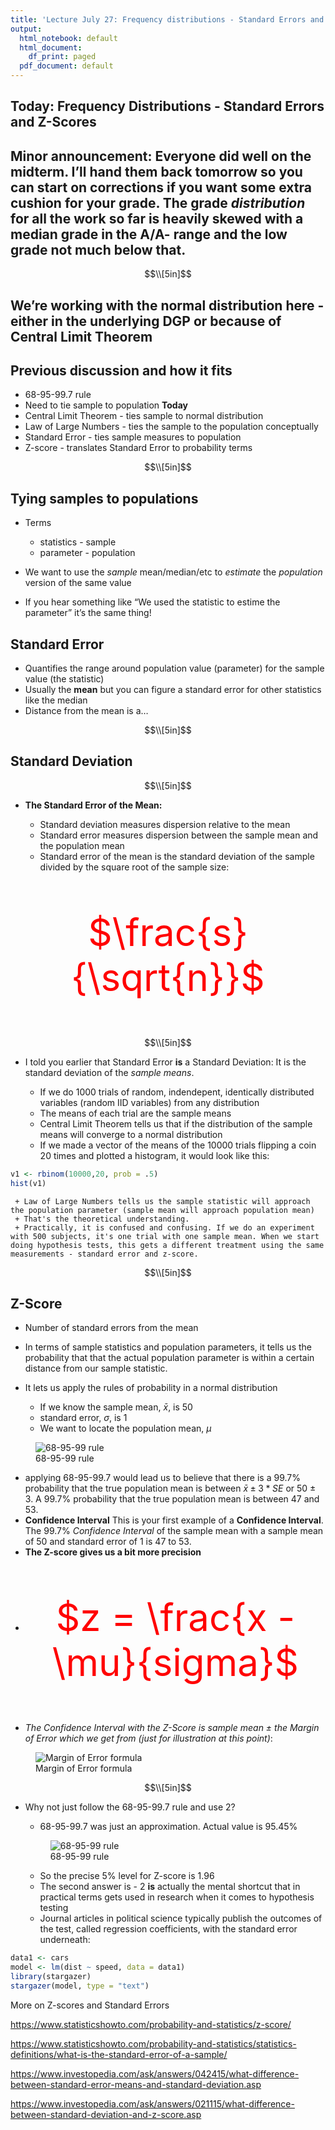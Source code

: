 ```yaml
---
title: 'Lecture July 27: Frequency distributions - Standard Errors and Z-Scores'
output:
  html_notebook: default
  html_document:
    df_print: paged
  pdf_document: default
---
```


## Today: Frequency Distributions - Standard Errors and Z-Scores

## Minor announcement: Everyone did well on the midterm. I'll hand them back tomorrow so you can start on corrections if you want some extra cushion for your grade. The grade *distribution* for all the work so far is heavily skewed with a median grade in the A/A- range and the low grade not much below that. 

$$\\[5in]$$

## We're working with the normal distribution here - either in the underlying DGP or because of Central Limit Theorem

## Previous discussion and how it fits

+ 68-95-99.7 rule
+ Need to tie sample to population **Today**
+ Central Limit Theorem - ties sample to normal distribution
+ Law of Large Numbers - ties the sample to the population conceptually
+ Standard Error - ties sample measures to population
+ Z-score - translates Standard Error to probability terms

$$\\[5in]$$

## Tying samples to populations

  + Terms
  
     + statistics - sample
     + parameter - population
   
  + We want to use the *sample* mean/median/etc to *estimate* the *population* version of the same value
  + If you hear something like "We used the statistic to estime the parameter" it's the same thing!


## Standard Error

+ Quantifies the range around population value (parameter) for the sample value (the statistic)
+ Usually the **mean** but you can figure a standard error for other statistics like the median
+ Distance from the mean is a...

$$\\[5in]$$


## Standard Deviation


$$\\[5in]$$

+ **The Standard Error of the Mean:**

  + Standard deviation measures dispersion relative to the mean
  + Standard error measures dispersion between the sample mean and the population mean
  + Standard error of the mean is the standard deviation of the sample divided by the square root of the sample size:
  
<p style="color:red;text-align:center;font-size: 60px;">$\frac{s}{\sqrt{n}}$</p>  

$$\\[5in]$$

  + I told you earlier that Standard Error **is** a Standard Deviation: It is the standard deviation of the *sample means*.
    
    + If we do 1000 trials of random, indendepent, identically distributed variables (random IID variables) from any distribution
    + The means of each trial are the sample means
     + Central Limit Theorem tells us that if the distribution of the sample means will converge to a normal distribution 
     + If we made a vector of the means of the 10000 trials flipping a coin 20 times and plotted a histogram, it would look like this:
     
```r

v1 <- rbinom(10000,20, prob = .5)
hist(v1)

```
     
     
     + Law of Large Numbers tells us the sample statistic will approach the population parameter (sample mean will approach population mean)
     + That's the theoretical understanding. 
     + Practically, it is confused and confusing. If we do an experiment with 500 subjects, it's one trial with one sample mean. When we start doing hypothesis tests, this gets a different treatment using the same measurements - standard error and z-score.




$$\\[5in]$$



## Z-Score

+ Number of standard errors from the mean 
+ In terms of sample statistics and population parameters, it tells us the probability that that the actual population parameter is within a certain distance from our sample statistic.
+ It lets us apply the rules of probability in a normal distribution 

  + If we know the sample mean, $\bar{x}$, is 50
  + standard error, $\sigma$, is 1
  + We want to locate the population mean, $\mu$
  
 ![68-95-99 rule](68-95-997.png)
    
  + applying 68-95-99.7 would lead us to believe that there is a 99.7% probability that the true population mean is between $\bar{x} \pm 3 * SE$ or 50 $\pm$ 3. A 99.7% probability that the true population mean is between 47 and 53. 
  + **Confidence Interval** This is your first example of a **Confidence Interval**. The 99.7% *Confidence Interval* of the sample mean with a sample mean of 50 and standard error of 1 is 47 to 53. 
  + **The Z-score gives us a bit more precision**
  + <p style="color:red;text-align:center;font-size: 60px;">$z = \frac{x - \mu}{sigma}$</p>  
  + *The Confidence Interval with the Z-Score is sample mean $\pm$ the Margin of Error which we get from (just for illustration at this point)*:
  
  ![Margin of Error formula](margin-of-error.jpg)


$$\\[5in]$$


+ Why not just follow the 68-95-99.7 rule and use 2?

  + 68-95-99.7 was just an approximation. Actual value is 95.45%
  
  ![68-95-99 rule](68-95-997.png)
  
  + So the precise 5% level for Z-score is 1.96
  + The second answer is - 2 **is** actually the mental shortcut that in practical terms gets used in research when it comes to hypothesis testing
  + Journal articles in political science typically publish the outcomes of the test, called regression coefficients, with the standard error underneath:
  
```r

data1 <- cars
model <- lm(dist ~ speed, data = data1)
library(stargazer)
stargazer(model, type = "text")


```
  
More on Z-scores and Standard Errors

[https://www.statisticshowto.com/probability-and-statistics/z-score/](https://www.statisticshowto.com/probability-and-statistics/z-score/)

[https://www.statisticshowto.com/probability-and-statistics/statistics-definitions/what-is-the-standard-error-of-a-sample/](https://www.statisticshowto.com/probability-and-statistics/statistics-definitions/what-is-the-standard-error-of-a-sample/)

[https://www.investopedia.com/ask/answers/042415/what-difference-between-standard-error-means-and-standard-deviation.asp](https://www.investopedia.com/ask/answers/042415/what-difference-between-standard-error-means-and-standard-deviation.asp)

[https://www.investopedia.com/ask/answers/021115/what-difference-between-standard-deviation-and-z-score.asp](https://www.investopedia.com/ask/answers/021115/what-difference-between-standard-deviation-and-z-score.asp)




